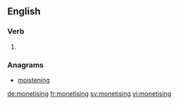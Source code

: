 ==English==

===Verb===
{{head|en}}

# {{present participle of|monetise|lang=en}}

===Anagrams===
* [[moistening#English|moistening]]

[[de:monetising]]
[[fr:monetising]]
[[sv:monetising]]
[[vi:monetising]]